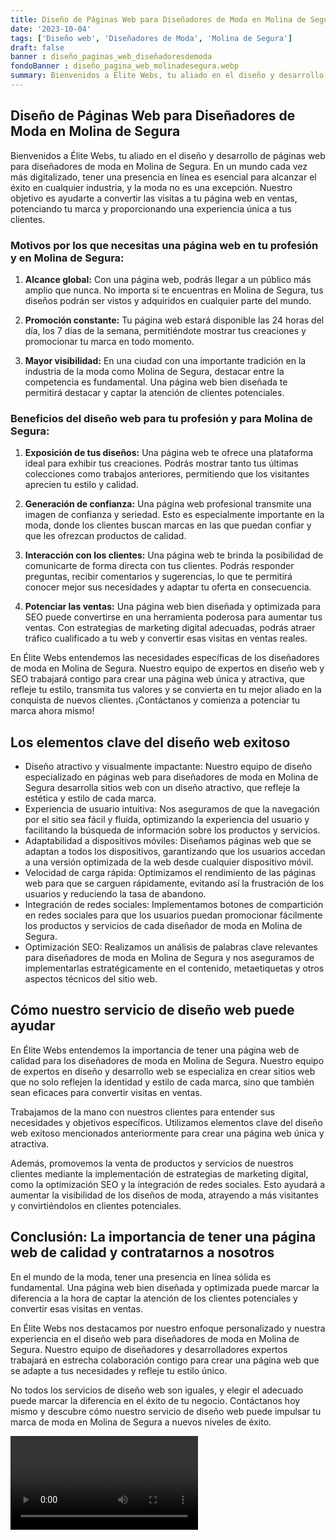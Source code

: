 ```yaml
---
title: Diseño de Páginas Web para Diseñadores de Moda en Molina de Segura
date: '2023-10-04'
tags: ['Diseño web', 'Diseñadores de Moda', 'Molina de Segura']
draft: false
banner : diseño_paginas_web_diseñadoresdemoda
fondoBanner : diseño_pagina_web_molinadesegura.webp
summary: Bienvenidos a Élite Webs, tu aliado en el diseño y desarrollo de páginas web para diseñadores de moda en Molina de Segura. En un mundo cada vez más digitalizado, tener una presencia en línea es esencial para alcanzar el éxito en cualquier industria, y la moda no es una excepción. Nuestro objetivo es ayudarte a convertir las visitas a tu página web en ventas, potenciando tu marca y proporcionando una experiencia única a tus clientes.
---
```


## Diseño de Páginas Web para Diseñadores de Moda en Molina de Segura

Bienvenidos a Élite Webs, tu aliado en el diseño y desarrollo de páginas web para diseñadores de moda en Molina de Segura. En un mundo cada vez más digitalizado, tener una presencia en línea es esencial para alcanzar el éxito en cualquier industria, y la moda no es una excepción. Nuestro objetivo es ayudarte a convertir las visitas a tu página web en ventas, potenciando tu marca y proporcionando una experiencia única a tus clientes.

### Motivos por los que necesitas una página web en tu profesión y en Molina de Segura:

1. **Alcance global:** Con una página web, podrás llegar a un público más amplio que nunca. No importa si te encuentras en Molina de Segura, tus diseños podrán ser vistos y adquiridos en cualquier parte del mundo.

2. **Promoción constante:** Tu página web estará disponible las 24 horas del día, los 7 días de la semana, permitiéndote mostrar tus creaciones y promocionar tu marca en todo momento.

3. **Mayor visibilidad:** En una ciudad con una importante tradición en la industria de la moda como Molina de Segura, destacar entre la competencia es fundamental. Una página web bien diseñada te permitirá destacar y captar la atención de clientes potenciales.

### Beneficios del diseño web para tu profesión y para Molina de Segura:

1. **Exposición de tus diseños:** Una página web te ofrece una plataforma ideal para exhibir tus creaciones. Podrás mostrar tanto tus últimas colecciones como trabajos anteriores, permitiendo que los visitantes aprecien tu estilo y calidad.

2. **Generación de confianza:** Una página web profesional transmite una imagen de confianza y seriedad. Esto es especialmente importante en la moda, donde los clientes buscan marcas en las que puedan confiar y que les ofrezcan productos de calidad.

3. **Interacción con los clientes:** Una página web te brinda la posibilidad de comunicarte de forma directa con tus clientes. Podrás responder preguntas, recibir comentarios y sugerencias, lo que te permitirá conocer mejor sus necesidades y adaptar tu oferta en consecuencia.

4. **Potenciar las ventas:** Una página web bien diseñada y optimizada para SEO puede convertirse en una herramienta poderosa para aumentar tus ventas. Con estrategias de marketing digital adecuadas, podrás atraer tráfico cualificado a tu web y convertir esas visitas en ventas reales.

En Élite Webs entendemos las necesidades específicas de los diseñadores de moda en Molina de Segura. Nuestro equipo de expertos en diseño web y SEO trabajará contigo para crear una página web única y atractiva, que refleje tu estilo, transmita tus valores y se convierta en tu mejor aliado en la conquista de nuevos clientes. ¡Contáctanos y comienza a potenciar tu marca ahora mismo!

<GifSeo />

<Cta />

## Los elementos clave del diseño web exitoso

- Diseño atractivo y visualmente impactante: Nuestro equipo de diseño especializado en páginas web para diseñadores de moda en Molina de Segura desarrolla sitios web con un diseño atractivo, que refleje la estética y estilo de cada marca.
- Experiencia de usuario intuitiva: Nos aseguramos de que la navegación por el sitio sea fácil y fluida, optimizando la experiencia del usuario y facilitando la búsqueda de información sobre los productos y servicios.
- Adaptabilidad a dispositivos móviles: Diseñamos páginas web que se adaptan a todos los dispositivos, garantizando que los usuarios accedan a una versión optimizada de la web desde cualquier dispositivo móvil.
- Velocidad de carga rápida: Optimizamos el rendimiento de las páginas web para que se carguen rápidamente, evitando así la frustración de los usuarios y reduciendo la tasa de abandono.
- Integración de redes sociales: Implementamos botones de compartición en redes sociales para que los usuarios puedan promocionar fácilmente los productos y servicios de cada diseñador de moda en Molina de Segura.
- Optimización SEO: Realizamos un análisis de palabras clave relevantes para diseñadores de moda en Molina de Segura y nos aseguramos de implementarlas estratégicamente en el contenido, metaetiquetas y otros aspectos técnicos del sitio web.

## Cómo nuestro servicio de diseño web puede ayudar

En Élite Webs entendemos la importancia de tener una página web de calidad para los diseñadores de moda en Molina de Segura. Nuestro equipo de expertos en diseño y desarrollo web se especializa en crear sitios web que no solo reflejen la identidad y estilo de cada marca, sino que también sean eficaces para convertir visitas en ventas.

Trabajamos de la mano con nuestros clientes para entender sus necesidades y objetivos específicos. Utilizamos elementos clave del diseño web exitoso mencionados anteriormente para crear una página web única y atractiva.

Además, promovemos la venta de productos y servicios de nuestros clientes mediante la implementación de estrategias de marketing digital, como la optimización SEO y la integración de redes sociales. Esto ayudará a aumentar la visibilidad de los diseños de moda, atrayendo a más visitantes y convirtiéndolos en clientes potenciales.

## Conclusión: La importancia de tener una página web de calidad y contratarnos a nosotros

En el mundo de la moda, tener una presencia en línea sólida es fundamental. Una página web bien diseñada y optimizada puede marcar la diferencia a la hora de captar la atención de los clientes potenciales y convertir esas visitas en ventas.

En Élite Webs nos destacamos por nuestro enfoque personalizado y nuestra experiencia en el diseño web para diseñadores de moda en Molina de Segura. Nuestro equipo de diseñadores y desarrolladores expertos trabajará en estrecha colaboración contigo para crear una página web que se adapte a tus necesidades y refleje tu estilo único.

No todos los servicios de diseño web son iguales, y elegir el adecuado puede marcar la diferencia en el éxito de tu negocio. Contáctanos hoy mismo y descubre cómo nuestro servicio de diseño web puede impulsar tu marca de moda en Molina de Segura a nuevos niveles de éxito.

<Video />

<CtaBot job='Diseñadores de Moda' city='Molina de Segura'/>

<Gmaps query='Molina de Segura+españa+maps' />